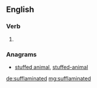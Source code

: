 ==English==

===Verb===
{{head|en|verb form}}

# {{en-past of|sufflaminate}}

===Anagrams===
* [[stuffed animal#English|stuffed animal]], [[stuffed-animal#English|stuffed-animal]]

[[de:sufflaminated]]
[[mg:sufflaminated]]